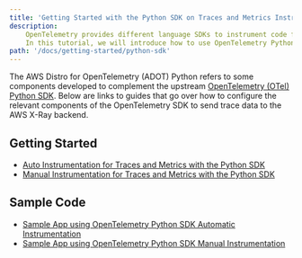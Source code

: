 ```yaml
---
title: 'Getting Started with the Python SDK on Traces and Metrics Instrumentation'
description:
    OpenTelemetry provides different language SDKs to instrument code for collecting telemetry data in the application.
    In this tutorial, we will introduce how to use OpenTelemetry Python SDK for traces and metrics instrumentation in the application...
path: '/docs/getting-started/python-sdk'
---
```



The AWS Distro for OpenTelemetry (ADOT) Python refers to some components developed to complement the upstream [OpenTelemetry (OTel) Python SDK](https://github.com/open-telemetry/opentelemetry-python/tree/main/opentelemetry-sdk). Below are links to guides that go over how to configure the relevant components of the OpenTelemetry SDK to send trace data to the AWS X-Ray backend.

<SectionSeparator />

## Getting Started

* [Auto Instrumentation for Traces and Metrics with the Python SDK](/docs/getting-started/python-sdk/auto-instr)
* [Manual Instrumentation for Traces and Metrics with the Python SDK](/docs/getting-started/python-sdk/manual-instr)

## Sample Code

* [Sample App using OpenTelemetry Python SDK Automatic Instrumentation](https://github.com/aws-observability/aws-otel-community/tree/master/sample-apps/python-auto-instrumentation-sample-app)
* [Sample App using OpenTelemetry Python SDK Manual Instrumentation](https://github.com/aws-observability/aws-otel-community/tree/master/sample-apps/python-manual-instrumentation-sample-app)
